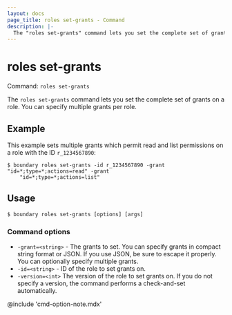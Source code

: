 ```yaml
---
layout: docs
page_title: roles set-grants - Command
description: |-
  The "roles set-grants" command lets you set the complete set of grants on a role.
---
```


# roles set-grants

Command: `roles set-grants`

The `roles set-grants` command lets you set the complete set of grants on a role.
You can specify multiple grants per role.

## Example

This example sets multiple grants which permit read and list permissions on a role with the ID `r_1234567890`:

```shell-session
$ boundary roles set-grants -id r_1234567890 -grant "id=*;type=*;actions=read" -grant
    "id=*;type=*;actions=list"
```

## Usage

<CodeBlockConfig hideClipboard>

```shell-session
$ boundary roles set-grants [options] [args]
```

</CodeBlockConfig>

### Command options

- `-grant=<string>` - The grants to set.
You can specify grants in compact string format or JSON.
If you use JSON, be sure to escape it properly.
You can optionally specify multiple grants.
- `-id=<string>` - ID of the role to set grants on.
- `-version=<int>` The version of the role to set grants on.
If you do not specify a version, the command performs a check-and-set automatically.

@include 'cmd-option-note.mdx'